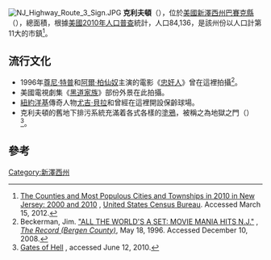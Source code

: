{{noteTA
|1=zh-cn:新泽西州; zh-tw:紐澤西州; zh-hk:新澤西州;
}}
{{Otheruses|克利夫頓}}
[[File:NJ_Highway_Route_3_Sign.JPG|thumbnail]]
'''克利夫頓'''（{{lang-en|'''Clifton'''}}），位於[[美國|美國]][[新澤西州|新澤西州]][[巴賽克縣|巴賽克縣]]（{{coord|40.862137|-74.160393|type:city_region:US-NJ|format=dms|display=inline}}），總面積{{convert|11.397|sqmi|km2}}，根據[[美國2010年人口普查|美國2010年人口普查]]統計，人口84,136，是該州份以人口計第11大的市鎮<ref name=Census2010XLS>[http://2010.census.gov/news/xls/st34-final_newjersey.xls The Counties and Most Populous Cities and Townships in 2010 in New Jersey: 2000 and 2010] {{Wayback|url=http://2010.census.gov/news/xls/st34-final_newjersey.xls |date=20110221020910 }}, [[United_States_Census_Bureau|United States Census Bureau]]. Accessed March 15, 2012.</ref>。

==流行文化==
* 1996年[[尊尼·特普|尊尼·特普]]和[[阿爾·柏仙奴|阿爾·柏仙奴]]主演的電影《[[忠奸人_(電影)|忠奸人]]》曾在這裡拍攝<ref>Beckerman, Jim. [http://www.highbeam.com/doc/1P1-22508635.html "ALL THE WORLD'S A SET: MOVIE MANIA HITS N.J."] {{Wayback|url=http://www.highbeam.com/doc/1P1-22508635.html |date=20140702000704 }}, ''[[The_Record_(Bergen_County)|The Record (Bergen County)]]'', May 18, 1996. Accessed December 10, 2008.</ref>。
* 美國電視劇集《[[黑道家族|黑道家族]]》部份外景在此拍攝。
* [[紐約洋基|紐約洋基]]傳奇人物[[尤吉·貝拉|尤吉·貝拉]]和{{link-en|菲爾·瑞茲托|Phil Rizzuto}}曾經在這裡開設保齡球場。
* 克利夫頓的舊地下排污系統充滿着各式各樣的[[塗鴉|塗鴉]]，被稱之為地獄之門（{{lang|en|Gate of Hell}}）<ref>[http://www.angelfire.com/goth2/gothic22/satan.html Gates of Hell] {{Wayback|url=http://www.angelfire.com/goth2/gothic22/satan.html |date=20140702114920 }}, accessed June 12, 2010.</ref>。

==參考==
{{reflist}}

[[Category:新澤西州|Category:新澤西州]]